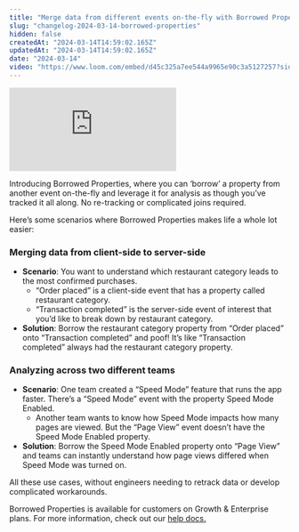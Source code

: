 ```yaml
---
title: "Merge data from different events on-the-fly with Borrowed Properties"
slug: "changelog-2024-03-14-borrowed-properties"
hidden: false
createdAt: "2024-03-14T14:59:02.165Z"
updatedAt: "2024-03-14T14:59:02.165Z"
date: "2024-03-14"
video: "https://www.loom.com/embed/d45c325a7ee544a9965e90c3a5127257?sid=0cc8f226-72a4-4817-bd6d-13732a3b4237"
---
```

<div style={{position: "relative", paddingBottom: "56.25%", height: 0}}><iframe src="https://www.loom.com/embed/d45c325a7ee544a9965e90c3a5127257?sid=0cc8f226-72a4-4817-bd6d-13732a3b4237" frameBorder="0" webkitallowfullscreen="true" mozallowfullscreen="true" allowFullScreen style={{position: "absolute", top: 0, left: 0, width: "100%", height: "100%"}}></iframe></div>

Introducing Borrowed Properties, where you can ‘borrow’ a property from another event on-the-fly and leverage it for analysis as though you’ve tracked it all along. No re-tracking or complicated joins required.

Here’s some scenarios where Borrowed Properties makes life a whole lot easier:

### Merging data from client-side to server-side

- **Scenario**: You want to understand which restaurant category leads to the most confirmed purchases.
  - “Order placed” is a client-side event that has a property called restaurant category.
  - “Transaction completed” is the server-side event of interest that you’d like to break down by restaurant category.
- **Solution**: Borrow the restaurant category property from “Order placed” onto “Transaction completed” and poof! It’s like “Transaction completed” always had the restaurant category property.

### Analyzing across two different teams

- **Scenario**: One team created a “Speed Mode” feature that runs the app faster. There’s a “Speed Mode” event with the property Speed Mode Enabled.
  - Another team wants to know how Speed Mode impacts how many pages are viewed. But the “Page View” event doesn’t have the Speed Mode Enabled property.
- **Solution**: Borrow the Speed Mode Enabled property onto “Page View” and teams can instantly understand how page views differed when Speed Mode was turned on.

All these use cases, without engineers needing to retrack data or develop complicated workarounds.

Borrowed Properties is available for customers on Growth & Enterprise plans. For more information, check out our [help docs.](/docs/features/custom-properties#borrowed-properties)
